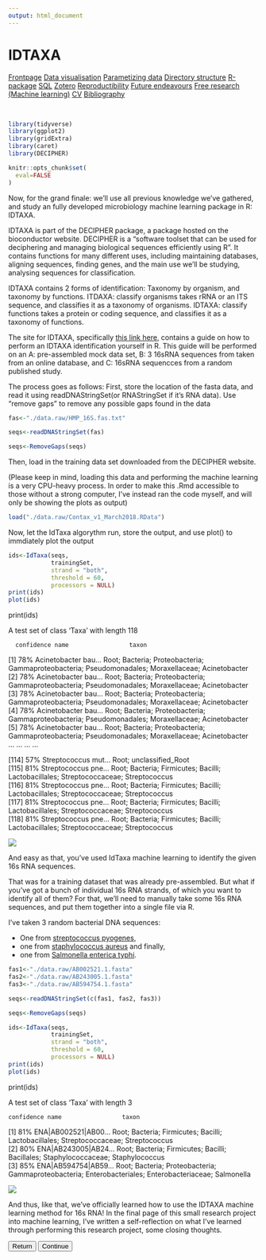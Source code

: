 ```yaml
---
output: html_document
---
```


# IDTAXA

<body id="start">
<div class="topnav">
  <a href='index.html#Frontpage'>Frontpage</a>
  <a href='data-visualisation.html#data-visualisation'>Data visualisation</a>
  <a href='parametized-data-germany.html#parametized-data'>Parametizing data</a>
  <a href='directory-structure.html#directory-structure'>Directory structure</a>
  <a href='creating-a-r-package.html#creating-a-r-package'>R-package</a>
  <a href='sql.html#SQL'>SQL</a>
  <a href='bibliography-using-zotero.html#Bibliography using Zotero'>Zotero</a>
  <a href='open-reproductibility-analysis.html#open-reproductibility-analysis'>Reproductibility</a>
  <a href='future-endeavours.html#future-endeavours'>Future endeavours</a>
  <a href='free-research-project-index.html#free-research-project'> Free research (Machine learning)</a>
  <a href='cv.html#cv'>CV</a>
  <a href='bibliography.html#bibliography'>Bibliography</a>
</div>

&nbsp;

```r
library(tidyverse)
library(ggplot2)
library(gridExtra)
library(caret)
library(DECIPHER)

knitr::opts_chunk$set(
  eval=FALSE
)
```

Now, for the grand finale: we'll use all previous knowledge we've gathered, and study an fully developed microbiology machine learning package in R: IDTAXA. 

IDTAXA is part of the DECIPHER package, a package hosted on the bioconductor website. DECIPHER is a "software toolset that can be used for deciphering and managing biological sequences efficiently using R". It contains functions for many different uses, including maintaining databases, aligning sequences, finding genes, and the main use we'll be studying, analysing sequences for classification. 

IDTAXA contains 2 forms of identification: Taxonomy by organism, and taxonomy by functions. ITDAXA: classify organisms takes rRNA or an ITS sequence, and classifies it as a taxonomy of organisms. IDTAXA: classify functions takes a protein or coding sequence, and classifies it as a taxonomy of functions. 

The site for IDTAXA, specifically [this link here](http://www2.decipher.codes/ClassifyOrganismsCode.html), contains a guide on how to perform an IDTAXA identification yourself in R. This guide will be performed on an A: pre-assembled mock data set, B: 3 16sRNA sequences from taken from an online database, and C: 16sRNA sequencces from a random published study.

The process goes as follows: First, store the location of the fasta data, and read it using readDNAStringSet(or RNAStringSet if it's RNA data). Use "remove gaps" to remove any possible gaps found in the data

```r
fas<-"./data.raw/HMP_16S.fas.txt"

seqs<-readDNAStringSet(fas)

seqs<-RemoveGaps(seqs)
```

Then, load in the training data set downloaded from the DECIPHER website.

(Please keep in mind, loading this data and performing the machine learning is a very CPU-heavy process. In order to make this .Rmd accessible to those without a strong computer, I've instead ran the code myself, and will only be showing the plots as output)

```r
load("./data.raw/Contax_v1_March2018.RData")
```

Now, let the IdTaxa algorythm run, store the output, and use plot() to immdiately plot the output

```r
ids<-IdTaxa(seqs,
            trainingSet,
            strand = "both",
            threshold = 60,
            processors = NULL)
print(ids)
plot(ids)
```
print(ids)

 A test set of class 'Taxa' with length 118
 
      confidence name                 taxon
  [1]        78% Acinetobacter bau... Root; Bacteria; Proteobacteria; Gammaproteobacteria; Pseudomonadales; Moraxellaceae; Acinetobacter                
  [2]        78% Acinetobacter bau... Root; Bacteria; Proteobacteria; Gammaproteobacteria; Pseudomonadales; Moraxellaceae; Acinetobacter                
  [3]        78% Acinetobacter bau... Root; Bacteria; Proteobacteria; Gammaproteobacteria; Pseudomonadales; Moraxellaceae; Acinetobacter                
  [4]        78% Acinetobacter bau... Root; Bacteria; Proteobacteria; Gammaproteobacteria; Pseudomonadales; Moraxellaceae; Acinetobacter                
  [5]        78% Acinetobacter bau... Root; Bacteria; Proteobacteria; Gammaproteobacteria; Pseudomonadales; Moraxellaceae; Acinetobacter                
  ...        ... ...                  ...
  
[114]        57% Streptococcus mut... Root; unclassified_Root                                                                                           
[115]        81% Streptococcus pne... Root; Bacteria; Firmicutes; Bacilli; Lactobacillales; Streptococcaceae; Streptococcus                             
[116]        81% Streptococcus pne... Root; Bacteria; Firmicutes; Bacilli; Lactobacillales; Streptococcaceae; Streptococcus                             
[117]        81% Streptococcus pne... Root; Bacteria; Firmicutes; Bacilli; Lactobacillales; Streptococcaceae; Streptococcus                             
[118]        81% Streptococcus pne... Root; Bacteria; Firmicutes; Bacilli; Lactobacillales; Streptococcaceae; Streptococcus   

<img src="./images/IDTAXA_1.png">

And easy as that, you've used IdTaxa machine learning to identify the given 16s RNA sequences.

That was for a training dataset that was already pre-assembled. But what if you've got a bunch of individual 16s RNA strands, of which you want to identify all of them? For that, we'll need to manually take some 16s RNA sequences, and put them together into a single file via R.

I've taken 3 random bacterial DNA sequences: 

- One from [streptococcus pyogenes](https://www.ncbi.nlm.nih.gov/genome/175?genome_assembly_id=383877), 
- one from [staphylococcus aureus](https://www.ncbi.nlm.nih.gov/genome/154?genome_assembly_id=360991) and finally, 
- one from [Salmonella enterica typhi](https://www.ncbi.nlm.nih.gov/genome/152?genome_assembly_id=299225).

```r
fas1<-"./data.raw/AB002521.1.fasta"
fas2<-"./data.raw/AB243005.1.fasta"
fas3<-"./data.raw/AB594754.1.fasta"

seqs<-readDNAStringSet(c(fas1, fas2, fas3))

seqs<-RemoveGaps(seqs)

ids<-IdTaxa(seqs,
            trainingSet,
            strand = "both",
            threshold = 60,
            processors = NULL)
print(ids)
plot(ids)
```
print(ids)

  A test set of class 'Taxa' with length 3
  
    confidence name                 taxon
[1]        81% ENA|AB002521|AB00... Root; Bacteria; Firmicutes; Bacilli; Lactobacillales; Streptococcaceae; Streptococcus                               
[2]        80% ENA|AB243005|AB24... Root; Bacteria; Firmicutes; Bacilli; Bacillales; Staphylococcaceae; Staphylococcus                                  
[3]        85% ENA|AB594754|AB59... Root; Bacteria; Proteobacteria; Gammaproteobacteria; Enterobacteriales; Enterobacteriaceae; Salmonella              

<img src="./images/IDTAXA_2.png">

And thus, like that, we've officially learned how to use the IDTAXA machine learning method for 16s RNA! In the final page of this small research project into machine learning, I've written a self-reflection on what I've learned through performing this research project, some closing thoughts.


<div>
  <button class='button button1' onclick="window.location.href='random-forest-in-glass.html#random-forest-in-glass'" type="button">Return</button>
  <button class='button button2' onclick="window.location.href='closing-words.html#closing-words'" type="button">Continue</button>
</div>


